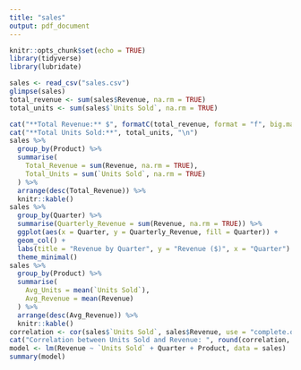 ---
title: "sales"
output: pdf_document
---

```{r setup, include=FALSE}
knitr::opts_chunk$set(echo = TRUE)
library(tidyverse)
library(lubridate)
```
```{r}
sales <- read_csv("sales.csv")
glimpse(sales)
total_revenue <- sum(sales$Revenue, na.rm = TRUE)
total_units <- sum(sales$`Units Sold`, na.rm = TRUE)

cat("**Total Revenue:** $", formatC(total_revenue, format = "f", big.mark = ",", digits = 2), "\n")
cat("**Total Units Sold:**", total_units, "\n")
sales %>%
  group_by(Product) %>%
  summarise(
    Total_Revenue = sum(Revenue, na.rm = TRUE),
    Total_Units = sum(`Units Sold`, na.rm = TRUE)
  ) %>%
  arrange(desc(Total_Revenue)) %>%
  knitr::kable()
sales %>%
  group_by(Quarter) %>%
  summarise(Quarterly_Revenue = sum(Revenue, na.rm = TRUE)) %>%
  ggplot(aes(x = Quarter, y = Quarterly_Revenue, fill = Quarter)) +
  geom_col() +
  labs(title = "Revenue by Quarter", y = "Revenue ($)", x = "Quarter") +
  theme_minimal()
sales %>%
  group_by(Product) %>%
  summarise(
    Avg_Units = mean(`Units Sold`),
    Avg_Revenue = mean(Revenue)
  ) %>%
  arrange(desc(Avg_Revenue)) %>%
  knitr::kable()
correlation <- cor(sales$`Units Sold`, sales$Revenue, use = "complete.obs")
cat("Correlation between Units Sold and Revenue: ", round(correlation, 2))
model <- lm(Revenue ~ `Units Sold` + Quarter + Product, data = sales)
summary(model)
```
